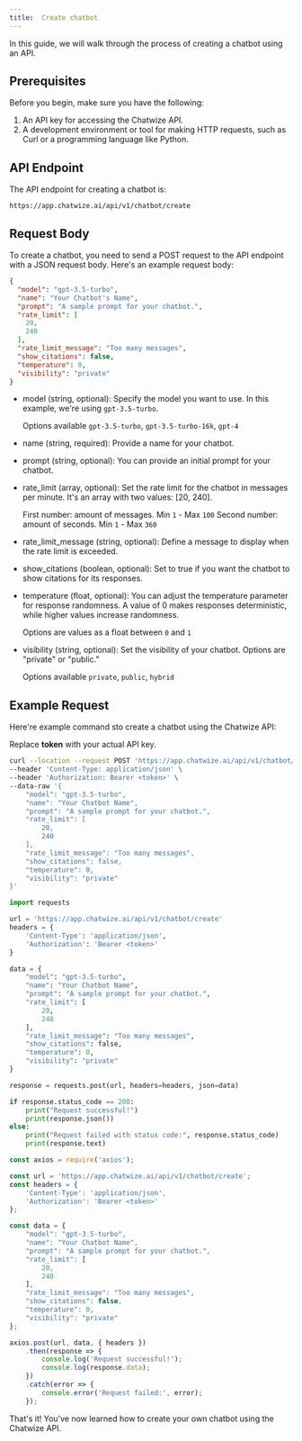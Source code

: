```yaml
---
title:  Create chatbot
---
```


In this guide, we will walk through the process of creating a chatbot using an API.

## Prerequisites

Before you begin, make sure you have the following:

1. An API key for accessing the Chatwize API.
2. A development environment or tool for making HTTP requests, such as Curl or a programming language like Python.

## API Endpoint

The API endpoint for creating a chatbot is: 

```
https://app.chatwize.ai/api/v1/chatbot/create
```

## Request Body

To create a chatbot, you need to send a POST request to the API endpoint with a JSON request body. Here's an example request body:

```json
{
  "model": "gpt-3.5-turbo",
  "name": "Your Chatbot's Name",
  "prompt": "A sample prompt for your chatbot.",
  "rate_limit": [
    20,
    240
  ],
  "rate_limit_message": "Too many messages",
  "show_citations": false,
  "temperature": 0,
  "visibility": "private"
}
```

- model (string, optional): Specify the model you want to use. In this example, we're using <code>gpt-3.5-turbo</code>.

    Options available <code>gpt-3.5-turbo</code>, <code>gpt-3.5-turbo-16k</code>, <code>gpt-4</code>

- name (string, required): Provide a name for your chatbot.
- prompt (string, optional): You can provide an initial prompt for your chatbot.
- rate_limit (array, optional): Set the rate limit for the chatbot in messages per minute. It's an array with two values: [20, 240].

    First number: amount of messages. Min <code>1</code> - Max <code>100</code>
    Second number: amount of seconds. Min <code>1</code> - Max <code>360</code>

- rate_limit_message (string, optional): Define a message to display when the rate limit is exceeded.
- show_citations (boolean, optional): Set to true if you want the chatbot to show citations for its responses.
- temperature (float, optional): You can adjust the temperature parameter for response randomness. A value of 0 makes responses deterministic, while higher values increase randomness.

    Options are values as a float between <code>0</code> and <code>1</code> 

- visibility (string, optional): Set the visibility of your chatbot. Options are "private" or "public."

    Options available <code>private</code>, <code>public</code>, <code>hybrid</code>


## Example Request

Here're example command sto create a chatbot using the Chatwize API:

<Warning>Replace **token** with your actual API key.</Warning>

<CodeGroup>


```bash Curl
curl --location --request POST 'https://app.chatwize.ai/api/v1/chatbot/create' \
--header 'Content-Type: application/json' \
--header 'Authorization: Bearer <token>' \
--data-raw '{
    "model": "gpt-3.5-turbo",
    "name": "Your Chatbot Name",
    "prompt": "A sample prompt for your chatbot.",
    "rate_limit": [
        20,
        240
    ],
    "rate_limit_message": "Too many messages",
    "show_citations": false,
    "temperature": 0,
    "visibility": "private"
}'
```

```py Python
import requests

url = 'https://app.chatwize.ai/api/v1/chatbot/create'
headers = {
    'Content-Type': 'application/json',
    'Authorization': 'Bearer <token>'
}

data = {
    "model": "gpt-3.5-turbo",
    "name": "Your Chatbot Name",
    "prompt": "A sample prompt for your chatbot.",
    "rate_limit": [
        20,
        240
    ],
    "rate_limit_message": "Too many messages",
    "show_citations": false,
    "temperature": 0,
    "visibility": "private"
}

response = requests.post(url, headers=headers, json=data)

if response.status_code == 200:
    print("Request successful!")
    print(response.json())
else:
    print("Request failed with status code:", response.status_code)
    print(response.text)
```

```ts JavaScript
const axios = require('axios');

const url = 'https://app.chatwize.ai/api/v1/chatbot/create';
const headers = {
    'Content-Type': 'application/json',
    'Authorization': 'Bearer <token>'
};

const data = {
    "model": "gpt-3.5-turbo",
    "name": "Your Chatbot Name",
    "prompt": "A sample prompt for your chatbot.",
    "rate_limit": [
        20,
        240
    ],
    "rate_limit_message": "Too many messages",
    "show_citations": false,
    "temperature": 0,
    "visibility": "private"
};

axios.post(url, data, { headers })
    .then(response => {
        console.log('Request successful!');
        console.log(response.data);
    })
    .catch(error => {
        console.error('Request failed:', error);
    });
```

</CodeGroup>

That's it! You've now learned how to create your own chatbot using the Chatwize API.
